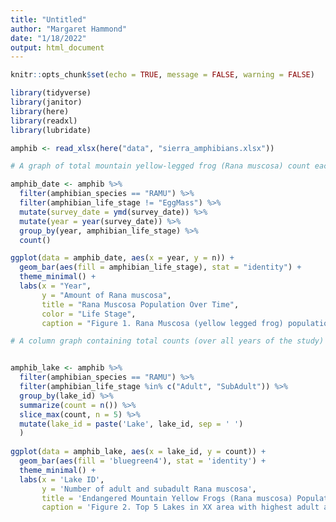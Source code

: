 ```yaml
---
title: "Untitled"
author: "Margaret Hammond"
date: "1/18/2022"
output: html_document
---
```


```r
knitr::opts_chunk$set(echo = TRUE, message = FALSE, warning = FALSE)

library(tidyverse)
library(janitor)
library(here)
library(readxl)
library(lubridate)
```

```r

amphib <- read_xlsx(here("data", "sierra_amphibians.xlsx"))
```

```r
# A graph of total mountain yellow-legged frog (Rana muscosa) count each year across all water bodies, by life stage excluding the ‘EggMass’ level. In other words, you should find the total number of adult, subadult, and tadpole yellow-legged frogs observed in the entire study region by life stage and year, but you will not use the lake ID or amphibian_location in your analyses as additional grouping variables. Hint: Convert the date to a date with the {lubridate} package, then pull just the year using the lubridate::year() function...then you can group by year to get counts. 

amphib_date <- amphib %>% 
  filter(amphibian_species == "RAMU") %>% 
  filter(amphibian_life_stage != "EggMass") %>% 
  mutate(survey_date = ymd(survey_date)) %>% 
  mutate(year = year(survey_date)) %>% 
  group_by(year, amphibian_life_stage) %>% 
  count()

ggplot(data = amphib_date, aes(x = year, y = n)) +
  geom_bar(aes(fill = amphibian_life_stage), stat = "identity") +
  theme_minimal() +
  labs(x = "Year",
       y = "Amount of Rana muscosa",
       title = "Rana Muscosa Population Over Time",
       color = "Life Stage",
       caption = "Figure 1. Rana Muscosa (yellow legged frog) population grouped by lifestage over time")
```

```r
# A column graph containing total counts (over all years of the study) of combined adult and subadult endangered mountain yellow-legged frogs (Rana muscosa) observed in the 5 lakes with the greatest total observed counts. In other words, this graph will have at least 5 columns (OK to have more if there are ties), with Lake ID (these aren’t specified in the dataset for confidentiality) as the categorical label on one axis, and total yellow-legged frog counts (adult + subadult counts) in the dataset on the other axis. Make sure they’re in high-to-low or low-to-high order by total yellow-legged frog counts. You should exclude tadpoles for this graph. Note: Consider reformatting the lake ID from just a number to a label like “Lake 10025”), then use fct_reorder to convert it to an ordered factor.


amphib_lake <- amphib %>% 
  filter(amphibian_species == "RAMU") %>% 
  filter(amphibian_life_stage %in% c("Adult", "SubAdult")) %>% 
  group_by(lake_id) %>% 
  summarize(count = n()) %>% 
  slice_max(count, n = 5) %>% 
  mutate(lake_id = paste('Lake', lake_id, sep = ' ')
  )
  
ggplot(data = amphib_lake, aes(x = lake_id, y = count)) +
  geom_bar(aes(fill = 'bluegreen4'), stat = 'identity') +
  theme_minimal() +
  labs(x = 'Lake ID',
       y = 'Number of adult and subadult Rana muscosa',
       title = 'Endangered Mountain Yellow Frogs (Rana muscosa) Population by Lake',
       caption = 'Figure 2. Top 5 Lakes in XX area with highest adult and subadult endangered mountain yellow frogs populations')
```

